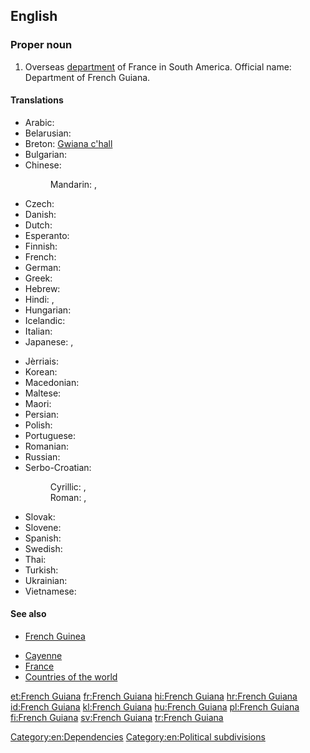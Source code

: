 ==English==
{{wikipedia}}

===Proper noun===
{{en-proper noun}}

# Overseas [[department]] of France in South America. Official name: Department of French Guiana.

====Translations====
{{trans-top|Department of French Guiana}}
* Arabic: {{t-|ar|غيانا الفرنسية|f|tr=ghiyaana al-faransíyya}}
* Belarusian: {{t-|be|Французская Гвіяна|f|tr=Francúzskaja Hvijána}}
* Breton: [[Gwiana c'hall]]
* Bulgarian: {{t-|bg|Френска Гвиана|f|tr=Frénska Gviána}}
* Chinese:
*: Mandarin: {{t-|cmn|法屬圭亞那|sc=Hani}}, {{t-|cmn|法属圭亚那|tr=Fà shǔ Guīyǎnà|sc=Hani}}
* Czech: {{t+|cs|Francouzská Guyana|f}}
* Danish: {{t-|da|Fransk Guyana}}
* Dutch: {{t-|nl|Frans Guyana}}
* Esperanto: {{t-|eo|Franca Gviano}}
* Finnish: {{t-|fi|Ranskan Guayana}}
* French: {{t+|fr|Guyane française|f}}
* German: {{t+|de|Französisch-Guayana|n}}
* Greek: {{t-|el|Γαλλική Γουιάνα|f|tr=Gallikí Gouiána}}
* Hebrew: {{t-|he|גיאנה הצרפתית|f|tr=giana ha-tsorfatít}}
* Hindi: {{t-|hi|फ़्रेंच गयाना|tr=frēnc gayānā}}, {{t-|hi|फ्रेंच गयाना|tr=frēnc gayānā, phrēnc gayānā}}
* Hungarian: {{t-|hu|Francia Guayana}}
* Icelandic: {{t-|is|Franska Gvæjana}}
* Italian: {{t-|it|Guiana francese|f}}
* Japanese: {{t-|ja|フランス領ギアナ|tr=Furansu-ryō Giana}},  {{t-|ja|仏領ギアナ|tr=Futsu-ryō Giana}}
{{trans-mid}}
* Jèrriais: {{tø|roa-jer|Guyane Française|f}}
* Korean: {{t+|ko|프랑스령 기아나|tr=Peurangseuryeong Giana|sc=Hang}}
* Macedonian: {{t-|mk|Француска Гвајана|f|tr=Fráncuska Gvajána}}
* Maltese: {{t-|mt|Gujana Franċiża|f|alt=il-Gujana Franċiża}}
* Maori: {{t-|mi|Kaiana Wīwī}}
* Persian: {{t-|fa|گویان فرانسه}}
* Polish: {{t+|pl|Gujana Francuska|f}}
* Portuguese: {{t+|pt|Guiana Francesa}}
* Romanian: {{t-|ro|Guyana Franceză|f}}
* Russian: {{t-|ru|Французская Гвиана|f|tr=Francúzskaja Gviána}}
* Serbo-Croatian:
*: Cyrillic: {{t-|sh|Француска Гвајана|f|sc=Cyrl}}, {{t-|sh|Француска Гвијана|f|sc=Cyrl}}
*: Roman: {{t-|sh|Francuska Gvajana|f}}, {{t-|sh|Francuska Gvijana|f}}
* Slovak: {{t-|sk|Francúzska Guyana|f}}
* Slovene: {{t-|sl|Francóska Gvajána|f}}
* Spanish: {{t+|es|Guayana Francesa}}
* Swedish: {{t+|sv|Franska Guyana}}
* Thai: {{t-|th|เฟรนช์เกียนา|tr=french gianaa}}
* Turkish: {{t+|tr|Fransız Guyanası}}
* Ukrainian: {{t-|uk|Французька Гвіана|f|tr=Francúz'ka Hviána}}
* Vietnamese: {{t-|vi|Guyane thuộc Pháp}}
{{trans-bottom}}

====See also====
* {{qualifier|not to be confused with}} [[French Guinea]]
* [[Cayenne]]
* [[France]]
* [[Appendix:Countries of the world|Countries of the world]]

[[Category:en:Dependencies]]
[[Category:en:Political subdivisions]]

[[et:French Guiana]]
[[fr:French Guiana]]
[[hi:French Guiana]]
[[hr:French Guiana]]
[[id:French Guiana]]
[[kl:French Guiana]]
[[hu:French Guiana]]
[[pl:French Guiana]]
[[fi:French Guiana]]
[[sv:French Guiana]]
[[tr:French Guiana]]